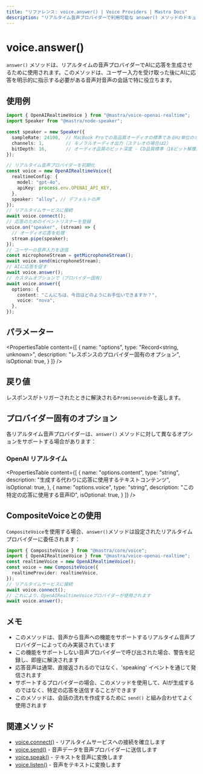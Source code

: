 ```yaml
---
title: "リファレンス: voice.answer() | Voice Providers | Mastra Docs"
description: "リアルタイム音声プロバイダーで利用可能な answer() メソッドのドキュメントで、音声プロバイダーに応答を生成させるトリガーです。"
---
```


# voice.answer()

`answer()` メソッドは、リアルタイムの音声プロバイダーでAIに応答を生成させるために使用されます。このメソッドは、ユーザー入力を受け取った後にAIに応答を明示的に指示する必要がある音声対音声の会話で特に役立ちます。

## 使用例

```typescript
import { OpenAIRealtimeVoice } from "@mastra/voice-openai-realtime";
import Speaker from "@mastra/node-speaker";

const speaker = new Speaker({
  sampleRate: 24100,  // MacBook Proでの高品質オーディオの標準であるHz単位のオーディオサンプルレート
  channels: 1,        // モノラルオーディオ出力（ステレオの場合は2）
  bitDepth: 16,       // オーディオ品質のビット深度 - CD品質標準（16ビット解像度）
});

// リアルタイム音声プロバイダーを初期化
const voice = new OpenAIRealtimeVoice({
  realtimeConfig: {
    model: "gpt-4o",
    apiKey: process.env.OPENAI_API_KEY,
  },
  speaker: "alloy", // デフォルトの声
});
// リアルタイムサービスに接続
await voice.connect();
// 応答のためのイベントリスナーを登録
voice.on("speaker", (stream) => {
  // オーディオ応答を処理
  stream.pipe(speaker);
});
// ユーザーの音声入力を送信
const microphoneStream = getMicrophoneStream();
await voice.send(microphoneStream);
// AIに応答を促す
await voice.answer();
// カスタムオプションで（プロバイダー固有）
await voice.answer({
  options: {
    content: "こんにちは、今日はどのようにお手伝いできますか？",
    voice: "nova",
  },
});
```


## パラメーター

<PropertiesTable
  content={[
    {
      name: "options",
      type: "Record<string, unknown>",
      description: "レスポンスのプロバイダー固有のオプション",
      isOptional: true,
    }
  ]}
/>

## 戻り値

レスポンスがトリガーされたときに解決される`Promise<void>`を返します。

## プロバイダー固有のオプション

各リアルタイム音声プロバイダーは、`answer()` メソッドに対して異なるオプションをサポートする場合があります：

### OpenAI リアルタイム

<PropertiesTable
  content={[
    {
      name: "options.content",
      type: "string",
      description: "生成する代わりに応答に使用するテキストコンテンツ",
      isOptional: true,
    },
    {
      name: "options.voice",
      type: "string",
      description: "この特定の応答に使用する音声ID",
      isOptional: true,
    }
  ]}
/>

## CompositeVoiceとの使用

`CompositeVoice`を使用する場合、`answer()`メソッドは設定されたリアルタイムプロバイダーに委任されます：

```typescript
import { CompositeVoice } from "@mastra/core/voice";
import { OpenAIRealtimeVoice } from "@mastra/voice-openai-realtime";
const realtimeVoice = new OpenAIRealtimeVoice();
const voice = new CompositeVoice({
  realtimeProvider: realtimeVoice,
});
// リアルタイムサービスに接続
await voice.connect();
// これにより、OpenAIRealtimeVoiceプロバイダーが使用されます
await voice.answer();
```

## メモ

- このメソッドは、音声から音声への機能をサポートするリアルタイム音声プロバイダーによってのみ実装されています
- この機能をサポートしない音声プロバイダーで呼び出された場合、警告を記録し、即座に解決されます
- 応答音声は通常、直接返されるのではなく、'speaking' イベントを通じて発信されます
- サポートするプロバイダーの場合、このメソッドを使用して、AIが生成するのではなく、特定の応答を送信することができます
- このメソッドは、会話の流れを作成するために `send()` と組み合わせてよく使用されます

## 関連メソッド

- [voice.connect()](./voice.connect) - リアルタイムサービスへの接続を確立します
- [voice.send()](./voice.send) - 音声データを音声プロバイダーに送信します
- [voice.speak()](./voice.speak) - テキストを音声に変換します
- [voice.listen()](./voice.listen) - 音声をテキストに変換します